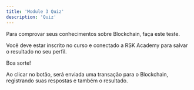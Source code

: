 ```yaml
---
title: 'Module 3 Quiz'
description: 'Quiz'
---
```


Para comprovar seus conhecimentos sobre Blockchain, faça este teste.

Você deve estar inscrito no curso e conectado a RSK Academy para salvar o resultado no seu perfil.

Boa sorte!

<QuizList course='dev' module='03' numberOfQuestions={10} />

Ao clicar no botão, será enviada uma transação para o Blockchain,
registrando suas respostas e também o resultado.
